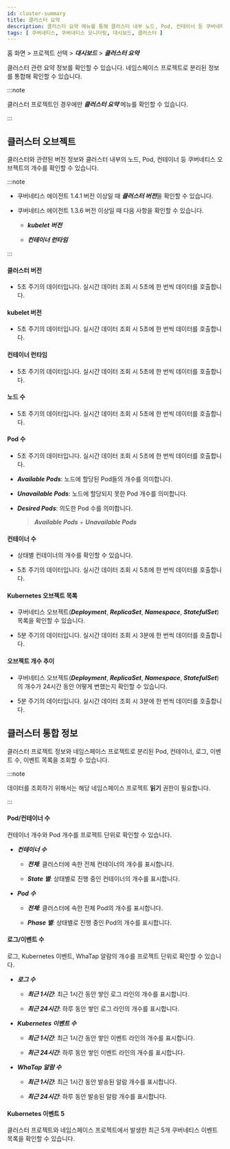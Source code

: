 ```yaml
---
id: cluster-summary
title: 클러스터 요약
description: 클러스터 요약 메뉴를 통해 클러스터 내부 노드, Pod, 컨테이너 등 쿠버네티스 오브젝트의 개수 및 관련된 버전 정보를 확인할 수 있습니다.
tags: [ 쿠버네티스, 쿠버네티스 모니터링, 대시보드, 클러스터 ]
---
```


홈 화면 > 프로젝트 선택 > ***대시보드*** > ***클러스터 요약***

클러스터 관련 요약 정보를 확인할 수 있습니다. 네임스페이스 프로젝트로 분리된 정보를 통합해 확인할 수 있습니다.

:::note

클러스터 프로젝트인 경우에만 ***클러스터 요약*** 메뉴를 확인할 수 있습니다.

:::

## 클러스터 오브젝트

클러스터와 관련된 버전 정보와 클러스터 내부의 노드, Pod, 컨테이너 등 쿠버네티스 오브젝트의 개수를 확인할 수 있습니다. 

:::note 

* 쿠버네티스 에이전트 1.4.1 버전 이상일 때 ***클러스터 버전***을 확인할 수 있습니다.

* 쿠버네티스 에이전트 1.3.6 버전 이상일 때 다음 사항을 확인할 수 있습니다. 

  * ***kubelet 버전*** 

  * ***컨테이너 런타임***

:::

<ImgLang img='k8s-resource-cl-sum-co.png' desc='클러스터 오브젝트' />

#### 클러스터 버전 

* 5초 주기의 데이터입니다. 실시간 데이터 조회 시 5초에 한 번씩 데이터를 호출합니다.

#### kubelet 버전

* 5초 주기의 데이터입니다. 실시간 데이터 조회 시 5초에 한 번씩 데이터를 호출합니다.

#### 컨테이너 런타임 

* 5초 주기의 데이터입니다. 실시간 데이터 조회 시 5초에 한 번씩 데이터를 호출합니다.

#### 노드 수

* 5초 주기의 데이터입니다. 실시간 데이터 조회 시 5초에 한 번씩 데이터를 호출합니다.

#### Pod 수

* 5초 주기의 데이터입니다. 실시간 데이터 조회 시 5초에 한 번씩 데이터를 호출합니다.

* ***Available Pods***: 노드에 할당된 Pod들의 개수를 의미합니다. 

* ***Unavailable Pods***: 노드에 할당되지 못한 Pod 개수를 의미합니다.

* ***Desired Pods***: 의도한 Pod 수를 의미합니다. 

  > ***Available Pods*** + ***Unavailable Pods***

#### 컨테이너 수

* 상태별 컨테이너의 개수를 확인할 수 있습니다. 

* 5초 주기의 데이터입니다. 실시간 데이터 조회 시 5초에 한 번씩 데이터를 호출합니다.

#### Kubernetes 오브젝트 목록 

* 쿠버네티스 오브젝트(***Deployment***, ***ReplicaSet***, ***Namespace***, ***StatefulSet***) 목록을 확인할 수 있습니다.

* 5분 주기의 데이터입니다. 실시간 데이터 조회 시 3분에 한 번씩 데이터를 호출합니다.

#### 오브젝트 개수 추이

* 쿠버네티스 오브젝트(***Deployment***, ***ReplicaSet***, ***Namespace***, ***StatefulSet***)의 개수가 24시간 동안 어떻게 변했는지 확인할 수 있습니다.

* 5분 주기의 데이터입니다. 실시간 데이터 조회 시 3분에 한 번씩 데이터를 호출합니다.

## 클러스터 통합 정보 

클러스터 프로젝트 정보와 네임스페이스 프로젝트로 분리된 Pod, 컨테이너, 로그, 이벤트 수, 이벤트 목록을 조회할 수 있습니다.

:::note 

데이터를 조회하기 위해서는 해당 네임스페이스 프로젝트 **읽기** 권한이 필요합니다. 

:::

<ImgLang img='k8s-resource-cl-sum-ci.png' desc='클러스터 통합 정보' />

#### Pod/컨테이너 수 

컨테이너 개수와 Pod 개수를 프로젝트 단위로 확인할 수 있습니다. 

* ***컨테이너 수*** 

  * ***전체***: 클러스터에 속한 전체 컨테이너의 개수를 표시합니다. 

  * ***State 별***: 상태별로 진행 중인 컨테이너의 개수를 표시합니다.

* ***Pod 수***

  * ***전체***: 클러스터에 속한 전체 Pod의 개수를 표시합니다. 

  * ***Phase 별***: 상태별로 진행 중인 Pod의 개수를 표시합니다. 

#### 로그/이벤트 수 

로그, Kubernetes 이벤트, WhaTap 알람의 개수를 프로젝트 단위로 확인할 수 있습니다. 

* ***로그 수***

  * ***최근 1시간***: 최근 1시간 동안 쌓인 로그 라인의 개수를 표시합니다. 

  * ***최근 24시간***: 하루 동안 쌓인 로그 라인의 개수를 표시합니다. 

* ***Kubernetes 이벤트 수***

  * ***최근 1시간***: 최근 1시간 동안 쌓인 이벤트 라인의 개수를 표시합니다. 

  * ***최근 24시간***: 하루 동안 쌓인 이벤트 라인의 개수를 표시합니다. 

* ***WhaTap 알람 수***

  * ***최근 1시간***: 최근 1시간 동안 발송된 알람 개수를 표시합니다. 

  * ***최근 24시간***: 하루 동안 발송된 알람 개수를 표시합니다. 

#### Kubernetes 이벤트 5

클러스터 프로젝트와 네임스페이스 프로젝트에서 발생한 최근 5개 쿠버네티스 이벤트 목록을 확인할 수 있습니다.